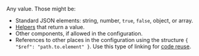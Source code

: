 <Cut title="any">

Any value. Those might be:

- Standard JSON elements: string, number, `true`, `false`, object, or array.
- [Helpers](/docs-new/template-builder/reference/helpers) that return a value.
- Other components, if allowed in the configuration.
- References to other places in the configuration using the structure `{ "$ref": "path.to.element" }`. Use this type of linking for [code reuse](/docs-new/template-builder/best-practices/reuse).

</Cut>

